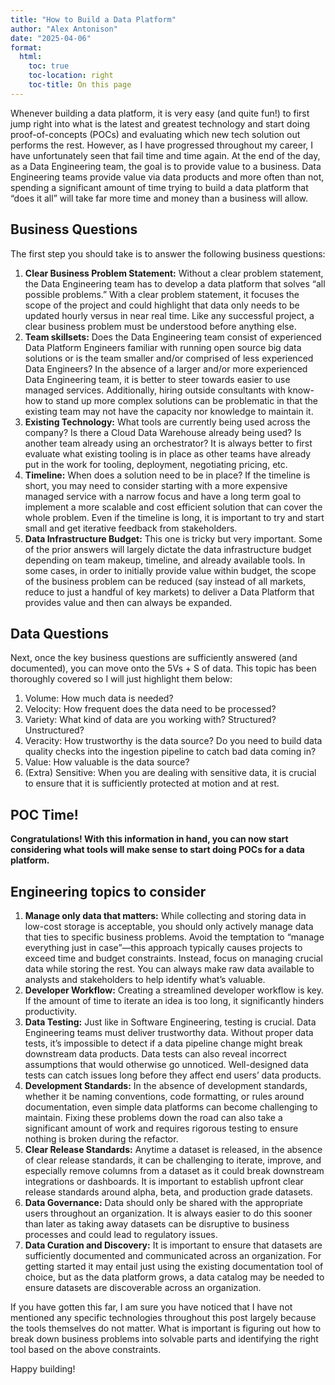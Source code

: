 ```yaml
---
title: "How to Build a Data Platform"
author: "Alex Antonison"
date: "2025-04-06"
format:
  html:
    toc: true
    toc-location: right
    toc-title: On this page
---
```


Whenever building a data platform, it is very easy (and quite fun!) to first jump right into what is the latest and greatest technology and start doing proof-of-concepts (POCs) and evaluating which new tech solution out performs the rest. However, as I have progressed throughout my career, I have unfortunately seen that fail time and time again. At the end of the day, as a Data Engineering team, the goal is to provide value to a business. Data Engineering teams provide value via data products and more often than not, spending a significant amount of time trying to build a data platform that “does it all” will take far more time and money than a business will allow.

## Business Questions

The first step you should take is to answer the following business questions:

1. **Clear Business Problem Statement:** Without a clear problem statement, the Data Engineering team has to develop a data platform that solves “all possible problems.” With a clear problem statement, it focuses the scope of the project and could highlight that data only needs to be updated hourly versus in near real time. Like any successful project, a clear business problem must be understood before anything else.
2. **Team skillsets:** Does the Data Engineering team consist of experienced Data Platform Engineers familiar with running open source big data solutions or is the team smaller and/or comprised of less experienced Data Engineers? In the absence of a larger and/or more experienced Data Engineering team, it is better to steer towards easier to use managed services. Additionally, hiring outside consultants with know-how to stand up more complex solutions can be problematic in that the existing team may not have the capacity nor knowledge to maintain it.
3. **Existing Technology:** What tools are currently being used across the company? Is there a Cloud Data Warehouse already being used? Is another team already using an orchestrator? It is always better to first evaluate what existing tooling is in place as other teams have already put in the work for tooling, deployment, negotiating pricing, etc.
4. **Timeline:** When does a solution need to be in place? If the timeline is short, you may need to consider starting with a more expensive managed service with a narrow focus and have a long term goal to implement a more scalable and cost efficient solution that can cover the whole problem. Even if the timeline is long, it is important to try and start small and get iterative feedback from stakeholders.
5. **Data Infrastructure Budget:** This one is tricky but very important. Some of the prior answers will largely dictate the data infrastructure budget depending on team makeup, timeline, and already available tools. In some cases, in order to initially provide value within budget, the scope of the business problem can be reduced (say instead of all markets, reduce to just a handful of key markets) to deliver a Data Platform that provides value and then can always be expanded.

## Data Questions

Next, once the key business questions are sufficiently answered (and documented), you can move onto the 5Vs + S of data. This topic has been thoroughly covered so I will just highlight them below:

1. Volume: How much data is needed?
2. Velocity: How frequent does the data need to be processed?
3. Variety: What kind of data are you working with? Structured? Unstructured?
4. Veracity: How trustworthy is the data source? Do you need to build data quality checks into the ingestion pipeline to catch bad data coming in?
5. Value: How valuable is the data source?
6. (Extra) Sensitive: When you are dealing with sensitive data, it is crucial to ensure that it is sufficiently protected at motion and at rest.

## POC Time!

**Congratulations! With this information in hand, you can now start considering what tools will make sense to start doing POCs for a data platform.**

## Engineering topics to consider

1. **Manage only data that matters:** While collecting and storing data in low-cost storage is acceptable, you should only actively manage data that ties to specific business problems. Avoid the temptation to "manage everything just in case"—this approach typically causes projects to exceed time and budget constraints. Instead, focus on managing crucial data while storing the rest. You can always make raw data available to analysts and stakeholders to help identify what's valuable.
2. **Developer Workflow:** Creating a streamlined developer workflow is key. If the amount of time to iterate an idea is too long, it significantly hinders productivity.
3. **Data Testing:** Just like in Software Engineering, testing is crucial. Data Engineering teams must deliver trustworthy data. Without proper data tests, it's impossible to detect if a data pipeline change might break downstream data products. Data tests can also reveal incorrect assumptions that would otherwise go unnoticed. Well-designed data tests can catch issues long before they affect end users' data products.
4. **Development Standards:** In the absence of development standards, whether it be naming conventions, code formatting, or rules around documentation, even simple data platforms can become challenging to maintain. Fixing these problems down the road can also take a significant amount of work and requires rigorous testing to ensure nothing is broken during the refactor.
5. **Clear Release Standards:** Anytime a dataset is released, in the absence of clear release standards, it can be challenging to iterate, improve, and especially remove columns from a dataset as it could break downstream integrations or dashboards. It is important to establish upfront clear release standards around alpha, beta, and production grade datasets.
6. **Data Governance:** Data should only be shared with the appropriate users throughout an organization. It is always easier to do this sooner than later as taking away datasets can be disruptive to business processes and could lead to regulatory issues.
7. **Data Curation and Discovery:** It is important to ensure that datasets are sufficiently documented and communicated across an organization. For getting started it may entail just using the existing documentation tool of choice, but as the data platform grows, a data catalog may be needed to ensure datasets are discoverable across an organization.

If you have gotten this far, I am sure you have noticed that I have not mentioned any specific technologies throughout this post largely because the tools themselves do not matter. What is important is figuring out how to break down business problems into solvable parts and identifying the right tool based on the above constraints.

Happy building!